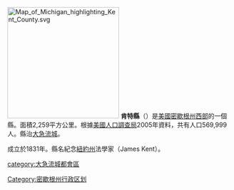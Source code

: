 {{unreferenced|time=2009-8-28}}

[[File:Map_of_Michigan_highlighting_Kent_County.svg|250px]]
'''肯特縣'''（{{lang-en|Kent County}}）是[[美國|美國]][[密歇根州|密歇根州]][[下半島|西部]]的一個縣。面積2,259平方公里。根據[[美國人口調查局|美國人口調查局]]2005年資料，共有人口569,999人。縣治[[大急流城_(密歇根州)|大急流城]]。

成立於1831年。縣名紀念[[紐約州|紐約州]]法學家{{link-en|詹姆斯·肯特|James Kent (jurist)}}（James Kent）。

{{Michigan}}
{{Michigan-stub}}
{{DEFAULTSORT:Kalkaska County}}
[[Category:密歇根州行政区划|Category:密歇根州行政区划]]
[[category:大急流城都會區|category:大急流城都會區]]